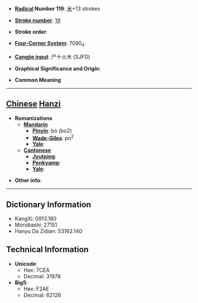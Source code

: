 * '''[[Wiktionary:Chinese radical index| Radical]] Number 119''': [[Wiktionary:Chinese radical index 米|米]]+13 strokes

* '''[[Wiktionary:Chinese total strokes index|Stroke number]]''': [[Wiktionary:Chinese total strokes index 19|19]]

* '''Stroke order''': 

* '''[[Wiktionary:Chinese four corner index|Four-Corner System]]''': 7090<sub>4</sub>

* '''[[Wiktionary:Chinese Cangjie index|Cangjie input]]''': 尸十火木 (SJFD)

* '''Graphical Significance and Origin''': 

* '''Common Meaning'''

----

== [[Chinese]] [[Hanzi]] ==

* '''Romanizations'''
** '''[[Mandarin]]'''
*** '''[[Pinyin]]''': bó (bo2)
*** '''[[Wade-Giles]]''': po<sup>2</sup>
*** '''[[Yale]]''': 
** '''[[Cantonese]]'''
*** '''[[Jyutping]]''':
*** '''[[Penkyamp]]''': 
*** '''[[Yale]]''': 

* '''Other info''': 

----

== Dictionary Information ==

* KangXi: 0913.180
* Morobashi: 27151
* Hanyu Da Zidian: 53162.140

== Technical Information ==

* '''Unicode''':
** Hex: 7CEA
** Decimal: 31978
* '''Big5''':
** Hex: F2AE
** Decimal: 62126